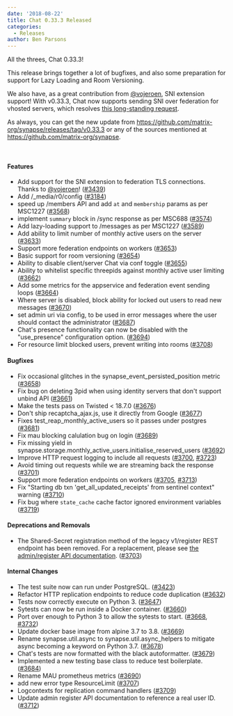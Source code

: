 ```yaml
---
date: '2018-08-22'
title: Chat 0.33.3 Released
categories:
  - Releases
author: Ben Parsons
---
```


All the threes, Chat 0.33.3!

This release brings together a lot of bugfixes, and also some preparation for support for Lazy Loading and Room Versioning.

We also have, as a great contribution from <a href="https://github.com/vojeroen">@vojeroen</a>, SNI extension support! With v0.33.3, Chat now supports sending SNI over federation for vhosted servers, which resolves <a href="https://github.com/matrix-org/synapse/issues/1491">this long-standing request</a>.

As always, you can get the new update from <a href="https://github.com/matrix-org/synapse/releases/tag/v0.33.3">https://github.com/matrix-org/synapse/releases/tag/v0.33.3</a> or any of the sources mentioned at <a href="https://github.com/matrix-org/synapse">https://github.com/matrix-org/synapse</a>.

&nbsp;
<h4 id="features">Features</h4>
<ul>
 	<li>Add support for the SNI extension to federation TLS connections. Thanks to <a href="https://github.com/vojeroen">@vojeroen</a>! (<a href="https://github.com/matrix-org/synapse/issues/3439">#3439</a>)</li>
 	<li>Add /_media/r0/config (<a href="https://github.com/matrix-org/synapse/issues/3184">#3184</a>)</li>
 	<li>speed up /members API and add <code>at</code> and <code>membership</code> params as per MSC1227 (<a href="https://github.com/matrix-org/synapse/issues/3568">#3568</a>)</li>
 	<li>implement <code>summary</code> block in /sync response as per MSC688 (<a href="https://github.com/matrix-org/synapse/issues/3574">#3574</a>)</li>
 	<li>Add lazy-loading support to /messages as per MSC1227 (<a href="https://github.com/matrix-org/synapse/issues/3589">#3589</a>)</li>
 	<li>Add ability to limit number of monthly active users on the server (<a href="https://github.com/matrix-org/synapse/issues/3633">#3633</a>)</li>
 	<li>Support more federation endpoints on workers (<a href="https://github.com/matrix-org/synapse/issues/3653">#3653</a>)</li>
 	<li>Basic support for room versioning (<a href="https://github.com/matrix-org/synapse/issues/3654">#3654</a>)</li>
 	<li>Ability to disable client/server Chat via conf toggle (<a href="https://github.com/matrix-org/synapse/issues/3655">#3655</a>)</li>
 	<li>Ability to whitelist specific threepids against monthly active user limiting (<a href="https://github.com/matrix-org/synapse/issues/3662">#3662</a>)</li>
 	<li>Add some metrics for the appservice and federation event sending loops (<a href="https://github.com/matrix-org/synapse/issues/3664">#3664</a>)</li>
 	<li>Where server is disabled, block ability for locked out users to read new messages (<a href="https://github.com/matrix-org/synapse/issues/3670">#3670</a>)</li>
 	<li>set admin uri via config, to be used in error messages where the user should contact the administrator (<a href="https://github.com/matrix-org/synapse/issues/3687">#3687</a>)</li>
 	<li>Chat's presence functionality can now be disabled with the "use_presence" configuration option. (<a href="https://github.com/matrix-org/synapse/issues/3694">#3694</a>)</li>
 	<li>For resource limit blocked users, prevent writing into rooms (<a href="https://github.com/matrix-org/synapse/issues/3708">#3708</a>)</li>
</ul>
<h4 id="bugfixes">Bugfixes</h4>
<ul>
 	<li>Fix occasional glitches in the synapse_event_persisted_position metric (<a href="https://github.com/matrix-org/synapse/issues/3658">#3658</a>)</li>
 	<li>Fix bug on deleting 3pid when using identity servers that don't support unbind API (<a href="https://github.com/matrix-org/synapse/issues/3661">#3661</a>)</li>
 	<li>Make the tests pass on Twisted &lt; 18.7.0 (<a href="https://github.com/matrix-org/synapse/issues/3676">#3676</a>)</li>
 	<li>Don't ship recaptcha_ajax.js, use it directly from Google (<a href="https://github.com/matrix-org/synapse/issues/3677">#3677</a>)</li>
 	<li>Fixes test_reap_monthly_active_users so it passes under postgres (<a href="https://github.com/matrix-org/synapse/issues/3681">#3681</a>)</li>
 	<li>Fix mau blocking calulation bug on login (<a href="https://github.com/matrix-org/synapse/issues/3689">#3689</a>)</li>
 	<li>Fix missing yield in synapse.storage.monthly_active_users.initialise_reserved_users (<a href="https://github.com/matrix-org/synapse/issues/3692">#3692</a>)</li>
 	<li>Improve HTTP request logging to include all requests (<a href="https://github.com/matrix-org/synapse/issues/3700">#3700</a>, <a href="https://github.com/matrix-org/synapse/issues/3723">#3723</a>)</li>
 	<li>Avoid timing out requests while we are streaming back the response (<a href="https://github.com/matrix-org/synapse/issues/3701">#3701</a>)</li>
 	<li>Support more federation endpoints on workers (<a href="https://github.com/matrix-org/synapse/issues/3705">#3705</a>, <a href="https://github.com/matrix-org/synapse/issues/3713">#3713</a>)</li>
 	<li>Fix "Starting db txn 'get_all_updated_receipts' from sentinel context" warning (<a href="https://github.com/matrix-org/synapse/issues/3710">#3710</a>)</li>
 	<li>Fix bug where <code>state_cache</code> cache factor ignored environment variables (<a href="https://github.com/matrix-org/synapse/issues/3719">#3719</a>)</li>
</ul>
<h4 id="deprecationsandremovals">Deprecations and Removals</h4>
<ul>
 	<li>The Shared-Secret registration method of the legacy v1/register REST endpoint has been removed. For a replacement, please see <a href="https://github.com/matrix-org/synapse/blob/master/docs/admin_api/register_api.rst">the admin/register API documentation</a>. (<a href="https://github.com/matrix-org/synapse/issues/3703">#3703</a>)</li>
</ul>
<h4 id="internalchanges">Internal Changes</h4>
<ul>
 	<li>The test suite now can run under PostgreSQL. (<a href="https://github.com/matrix-org/synapse/issues/3423">#3423</a>)</li>
 	<li>Refactor HTTP replication endpoints to reduce code duplication (<a href="https://github.com/matrix-org/synapse/issues/3632">#3632</a>)</li>
 	<li>Tests now correctly execute on Python 3. (<a href="https://github.com/matrix-org/synapse/issues/3647">#3647</a>)</li>
 	<li>Sytests can now be run inside a Docker container. (<a href="https://github.com/matrix-org/synapse/issues/3660">#3660</a>)</li>
 	<li>Port over enough to Python 3 to allow the sytests to start. (<a href="https://github.com/matrix-org/synapse/issues/3668">#3668</a>, <a href="https://github.com/matrix-org/synapse/issues/3732">#3732</a>)</li>
 	<li>Update docker base image from alpine 3.7 to 3.8. (<a href="https://github.com/matrix-org/synapse/issues/3669">#3669</a>)</li>
 	<li>Rename synapse.util.async to synapse.util.async_helpers to mitigate async becoming a keyword on Python 3.7. (<a href="https://github.com/matrix-org/synapse/issues/3678">#3678</a>)</li>
 	<li>Chat's tests are now formatted with the black autoformatter. (<a href="https://github.com/matrix-org/synapse/issues/3679">#3679</a>)</li>
 	<li>Implemented a new testing base class to reduce test boilerplate. (<a href="https://github.com/matrix-org/synapse/issues/3684">#3684</a>)</li>
 	<li>Rename MAU prometheus metrics (<a href="https://github.com/matrix-org/synapse/issues/3690">#3690</a>)</li>
 	<li>add new error type ResourceLimit (<a href="https://github.com/matrix-org/synapse/issues/3707">#3707</a>)</li>
 	<li>Logcontexts for replication command handlers (<a href="https://github.com/matrix-org/synapse/issues/3709">#3709</a>)</li>
 	<li>Update admin register API documentation to reference a real user ID. (<a href="https://github.com/matrix-org/synapse/issues/3712">#3712</a>)</li>
</ul>